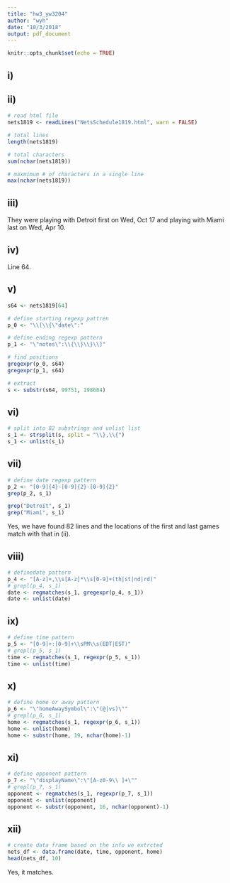 ```yaml
---
title: "hw3_yw3204"
author: "wyh"
date: "10/3/2018"
output: pdf_document
---
```


```r
knitr::opts_chunk$set(echo = TRUE)
```

## i)

## ii)
```r
# read html file
nets1819 <- readLines("NetsSchedule1819.html", warn = FALSE)

# total lines
length(nets1819)

# total characters
sum(nchar(nets1819))

# maxmimum # of characters in a single line
max(nchar(nets1819))
```

## iii)
They were playing with Detroit first on Wed, Oct 17 and playing with Miami last on Wed, Apr 10.

## iv)
Line 64.

## v)
```r
s64 <- nets1819[64]

# define starting regexp pattren
p_0 <- "\\[\\{\"date\":"

# define ending regexp pattern
p_1 <- "\"notes\":\\{\\}\\}\\]"

# find positions
gregexpr(p_0, s64)
gregexpr(p_1, s64)

# extract
s <- substr(s64, 99751, 198684)
```

## vi)
```r
# split into 82 substrings and unlist list
s_1 <- strsplit(s, split = "\\},\\{")
s_1 <- unlist(s_1)
```

## vii)
```r
# define date regexp pattern
p_2 <- "[0-9]{4}-[0-9]{2}-[0-9]{2}"
grep(p_2, s_1)

grep("Detroit", s_1)
grep("Miami", s_1)
```
Yes, we have found 82 lines and the locations of the first and last games match with that in (ii).

## viii)
```r
# definedate pattern
p_4 <- "[A-z]+,\\s[A-z]*\\s[0-9]+(th|st|nd|rd)"
# grepl(p_4, s_1)
date <- regmatches(s_1, gregexpr(p_4, s_1))
date <- unlist(date)
```

## ix)
```r
# define time pattern
p_5 <- "[0-9]+:[0-9]+\\sPM\\s(EDT|EST)"
# grepl(p_5, s_1)
time <- regmatches(s_1, regexpr(p_5, s_1))
time <- unlist(time)
```

## x)
```r
# define home or away pattern
p_6 <- "\"homeAwaySymbol\":\"(@|vs)\""
# grepl(p_6, s_1)
home <- regmatches(s_1, regexpr(p_6, s_1))
home <- unlist(home)
home <- substr(home, 19, nchar(home)-1)
```

## xi)
```r
# define opponent pattern
p_7 <- "\"displayName\":\"[A-z0-9\\ ]+\""
# grepl(p_7, s_1)
opponent <- regmatches(s_1, regexpr(p_7, s_1))
opponent <- unlist(opponent)
opponent <- substr(opponent, 16, nchar(opponent)-1)
```

## xii)
```r
# create data frame based on the info we extrcted
nets_df <- data.frame(date, time, opponent, home)
head(nets_df, 10)
```
Yes, it matches.








